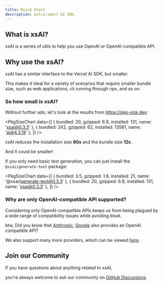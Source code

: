 ```yaml
---
title: Quick Start
description: extra-small AI SDK.
---
```



## What is xsAI?

xsAI is a series of utils to help you use OpenAI or OpenAI-compatible API.

## Why use the xsAI?

xsAI has a similar interface to the Vercel AI SDK, but smaller.

This makes it ideal for a variety of scenarios that require smaller bundle size, such as web applications, cli running through npx, and so on.

### So how small is xsAI?

Without further ado, let's look at the results from https://pkg-size.dev:

<PkgSizeChart data={[
  { bundled: 20, gzipped: 6.9, installed: 131, name: 'xsai@0.3.3' },
  { bundled: 242, gzipped: 62, installed: 13581, name: 'ai@4.3.19' },
]} />

xsAI reduces the installation size **80x** and the bundle size **12x**.

And it could be smaller!

If you only need basic text generation, you can just install the `@xsai/generate-text` package:

<PkgSizeChart data={[
  { bundled: 3.5, gzipped: 1.6, installed: 21, name: '@xsai/generate-text@0.3.3' },
  { bundled: 20, gzipped: 6.9, installed: 131, name: 'xsai@0.3.3' },
]} />

### Why are only OpenAI-compatible API supported?

Considering only OpenAI-compatible APIs keeps us from being plagued by a wide range of compatibility issues while avoiding bloat.

btw, Did you know that [Anthropic](https://docs.anthropic.com/en/api/openai-sdk), [Google](https://ai.google.dev/gemini-api/docs/openai) also provides an OpenAI compatible API?

We also support many more providers, which can be viewed [here](https://github.com/moeru-ai/xsai/tree/main/packages-ext/providers-cloud/src/providers).

## Join our Community

If you have questions about anything related to xsAI,

you're always welcome to ask our community on [GitHub Discussions](https://github.com/moeru-ai/xsai/discussions).
